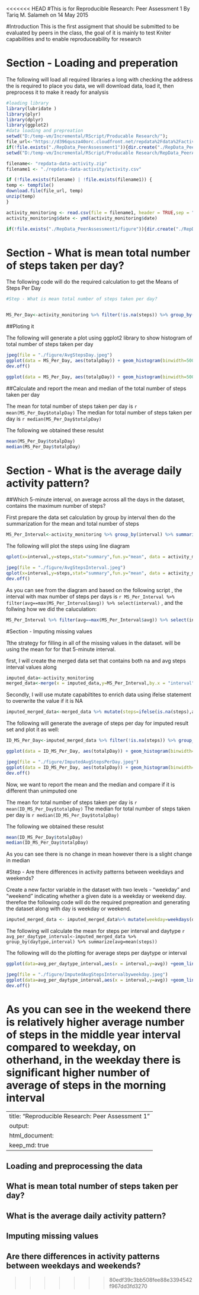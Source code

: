 <<<<<<< HEAD
#This is for Reproducible Research: Peer Assessment 1
By Tariq M. Salameh on 14 May 2015


#Introduction
This is the first assigment that should be submitted to be evaluated by peers in the class, the goal of it is mainly to test Kniter capabilities and to enable reproduceability for research

# Section - Loading and preperation

The following will load all required libraries a long with checking the address the is required to place you data, we will download data, load it, then preprocess it to make it ready for analysis

```r
#loading library
library(lubridate ) 
library(plyr)
library(dplyr)
library(ggplot2)
#data loading and prepreation
setwd("D:/temp-vm/Incremental/RScript/Producable Research/");
file_url<-"https://d396qusza40orc.cloudfront.net/repdata%2Fdata%2Factivity.zip"
if(!file.exists("./RepData_PeerAssessment1")){dir.create("./RepData_PeerAssessment1")}
setwd("D:/temp-vm/Incremental/RScript/Producable Research/RepData_PeerAssessment1");

filename<- "repdata-data-activity.zip"
filename1 <- "./repdata-data-activity/activity.csv"

if (!file.exists(filename) | !file.exists(filename1)) {
temp <- tempfile()
download.file(file_url, temp)
unzip(temp)
}

activity_monitoring <- read.csv(file = filename1, header = TRUE,sep = ",");
activity_monitoring$date <- ymd(activity_monitoring$date)

if(!file.exists("./RepData_PeerAssessment1/figure")){dir.create("./RepData_PeerAssessment1/figure")}
```

# Section - What is mean total number of steps taken per day?

The following code will do the required calculation to get the Means of Steps Per Day

```r
#Step - What is mean total number of steps taken per day?


MS_Per_Day<-activity_monitoring %>% filter(!is.na(steps)) %>% group_by(date) %>% summarize(totalpDay=sum(steps,na.rm = TRUE))
```


##Ploting it

The following will generate a plot using ggplot2 library to show histogram of total number of steps taken per day

```r
jpeg(file = "./figure/AvgStepsDay.jpeg")
ggplot(data = MS_Per_Day, aes(totalpDay)) + geom_histogram(binwidth=5000)+xlab("Date")+ylab("Average Steps")+labs(title="Average Steps Per Day")
dev.off()
```

```r
ggplot(data = MS_Per_Day, aes(totalpDay)) + geom_histogram(binwidth=5000)+xlab("Date")+ylab("Average Steps")+labs(title="Average Steps Per Day")
```

##Calculate and report the mean and median of the total number of steps taken per day

The mean for total number of steps taken per day is `r mean(MS_Per_Day$totalpDay) `
The median for total number of steps taken per day is `r median(MS_Per_Day$totalpDay) `


The following we obtained these resulst
```r
mean(MS_Per_Day$totalpDay)
median(MS_Per_Day$totalpDay)
```


# Section - What is the average daily activity pattern?

##Which 5-minute interval, on average across all the days in the dataset, contains the maximum number of steps?

First prepare the data set calculation by group by interval then do the summarization for the mean and total number of steps 

```r
MS_Per_Interval<-activity_monitoring %>% group_by(interval) %>% summarize(avg=mean(steps,na.rm = TRUE),total=sum(steps,na.rm = TRUE))
```

The following will plot the steps using line diagram

```r
qplot(x=interval,y=steps,stat="summary",fun.y="mean", data = activity_monitoring,geom="line",title="Average steps per interval")
```

```r
jpeg(file = "./figure/AvgStepsInterval.jpeg")
qplot(x=interval,y=steps,stat="summary",fun.y="mean", data = activity_monitoring,geom="line",title="Average steps per interval")
dev.off()
```

As you can see from the diagram and based on the following script , the interval with max number of steps per days is `r MS_Per_Interval %>% filter(avg==max(MS_Per_Interval$avg)) %>% select(interval)` , and the follwing how we did the caluculation:

```r
MS_Per_Interval %>% filter(avg==max(MS_Per_Interval$avg)) %>% select(interval,avg)
```

#Section - Imputing missing values

Tthe strategy for filling in all of the missing values in the dataset. will be using the mean for  for that 5-minute interval.


first, I will create the merged data set that contains both na and avg steps interval values along

```r
imputed_data<-activity_monitoring 
merged_data<-merge(x = imputed_data,y=MS_Per_Interval,by.x = "interval",by.y="interval")
```

Secondly, I will use mutate capabiltites to enrich data using ifelse statement to overwrite the value if it is NA
```r
imputed_merged_data<-merged_data %>% mutate(steps=ifelse(is.na(steps),avg,steps)) %>% select(steps,date,interval)%>%arrange(date,interval)
```


The following will generate the average of steps per day for imputed result set and plot it as well:
```r
ID_MS_Per_Day<-imputed_merged_data %>% filter(!is.na(steps)) %>% group_by(date) %>% summarize(totalpDay=sum(steps,na.rm = TRUE))

ggplot(data = ID_MS_Per_Day, aes(totalpDay)) + geom_histogram(binwidth=5000)+xlab("Date")+ylab("Average Steps")+labs(title="IMputed Missing data -Average Steps Per Day")
```

```r
jpeg(file = "./figure/ImputedAvgStepsPerDay.jpeg")
ggplot(data = ID_MS_Per_Day, aes(totalpDay)) + geom_histogram(binwidth=5000)+xlab("Date")+ylab("Average Steps")+labs(title="Imputed Missing Data Average Steps Per Day")
dev.off()
```

Now, we want to report the mean and the median and compare if it is different than unimputed one

The mean for total number of steps taken per day is `r mean(ID_MS_Per_Day$totalpDay) `
The median for total number of steps taken per day is `r median(ID_MS_Per_Day$totalpDay) `


The following we obtained these resulst
```r
mean(ID_MS_Per_Day$totalpDay)
median(ID_MS_Per_Day$totalpDay)
```


As you can see there is no change in mean however there is a slight change in median

#Step - Are there differences in activity patterns between weekdays and weekends?

Create a new factor variable in the dataset with two levels - "weekday" and "weekend" indicating whether a given date is a weekday or weekend day. therefoe the following code will do the required prepreation and generating the dataset along with day is weekday or weekend.

```r
imputed_merged_data <- imputed_merged_data%>% mutate(weekday=weekdays(date)) %>% mutate(daytype = ifelse(weekday %in% c("Saturday","Sunday"),"Weekend","Weekday"))
```


The following will calculate the mean for steps per interval and daytype
  ```r
 avg_per_daytype_interval<-imputed_merged_data %>% group_by(daytype,interval) %>% summarize(avg=mean(steps))
```


The following will do the plotting for average steps per daytype or interval
```r
ggplot(data=avg_per_daytype_interval,aes(x = interval,y=avg)) +geom_line()+facet_wrap(~daytype,nrow=2,ncol=1)+labs(title="Average steps per interval for weekday type")
```

```r
jpeg(file = "./figure/ImputedAvgStepsIntervalbyweekday.jpeg")
ggplot(data=avg_per_daytype_interval,aes(x = interval,y=avg)) +geom_line()+facet_wrap(~daytype,nrow=2,ncol=1)+labs(title="Average steps per interval for weekday type")
dev.off()
```

As you can see in the weekend there is relatively higher average number of steps in the middle year interval compared to weekday, on otherhand, in the weekday there is significant higher number of average of steps in the morning interval 
=======
---
title: "Reproducible Research: Peer Assessment 1"
output: 
  html_document:
    keep_md: true
---


## Loading and preprocessing the data



## What is mean total number of steps taken per day?



## What is the average daily activity pattern?



## Imputing missing values



## Are there differences in activity patterns between weekdays and weekends?
>>>>>>> 80edf39c3bb508fee88e3394542f967dd3fd3270
